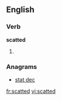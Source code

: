 ==English==

===Verb===
'''scatted'''

# {{present participle of|[[scat]]}}

===Anagrams===
* [[stat dec#English|stat dec]]

[[fr:scatted]]
[[vi:scatted]]
